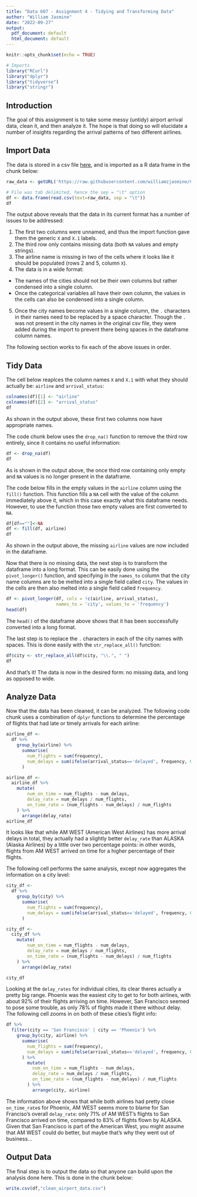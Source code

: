 ```yaml
---
title: "Data 607 - Assignment 4 - Tidying and Transforming Data"
author: "William Jasmine"
date: "2022-09-27"
output:
  pdf_document: default
  html_document: default
---
```


```r
knitr::opts_chunk$set(echo = TRUE)
```


```r

# Imports
library("RCurl")
library("dplyr")
library("tidyverse") 
library("stringr")
```

## Introduction

The goal of this assignment is to take some messy (untidy) airport arrival data, clean it, and then analyze it. The hope is that doing so will elucidate a number of insights regarding the arrival patterns of two different airlines. 

## Import Data

The data is stored in a csv file [here](https://raw.githubusercontent.com/williamzjasmine/CUNY_SPS_DS/master/DATA_607/Homeworks/HW4/dirty_airport_data.csv), and is imported as a R data frame in the chunk below:

```r

raw_data <- getURL('https://raw.githubusercontent.com/williamzjasmine/CUNY_SPS_DS/master/DATA_607/Homeworks/HW4/dirty_airport_data.csv')

# File was tab delimited, hence the sep = "\t" option 
df <- data.frame(read.csv(text=raw_data, sep = "\t"))
df
```

The output above reveals that the data in its current format has a number of issues to be addressed: 

1. The first two columns were unnamed, and thus the import function gave them the generic `X` and `X.1` labels. 
2. The third row only contains missing data (both `NA` values and empty strings).
3. The airline name is missing in two of the cells where it looks like it should be populated (rows 2 and 5, column `X`).
4. The data is in a wide format: 
- The names of the cities should not be their own columns but rather condensed into a single column.
- Once the categorical variables all have their own column, the values in the cells can also be condensed into a single column. 
5. Once the city names become values in a single column, the `.` characters in their names need to be replaced by a space character. Though the `.` was not present in the city names in the original csv file, they were added during the import to prevent there being spaces in the dataframe column names. 

The following section works to fix each of the above issues in order.

## Tidy Data 

The cell below reaplces the column names `X` and `X.1` with what they should actually be: `airline` and `arrival_status`:

```r
colnames(df)[1] <- "airline"
colnames(df)[2] <- "arrival_status"
df
```

As shown in the output above, these first two columns now have appropriate names.

The code chunk below uses the `drop_na()` function to remove the third row entirely, since it contains no useful information:

```r
df <- drop_na(df)
df
```

As is shown in the output above, the once third row containing only empty and `NA` values is no longer present in the dataframe. 

The code below fills in the empty values in the `airline` column using the `fill()` function. This function fills a `NA` cell with the value of the column immediately above it, which in this case exactly what this dataframe needs. However, to use the function those two empty values are first converted to `NA`. 

```r
df[df==""]<-NA
df <- fill(df, airline)
df
```

As shown in the output above, the missing `airline` values are now included in the dataframe. 

Now that there is no missing data, the next step is to transform the dataframe into a long format. This can be easily done using the `pivot_longer()` function, and specifying in the `names_to` column that the city name columns are to be melted into a single field called `city`. The values in the cells are then also melted into a single field called `frequency`.  

```r
df <- pivot_longer(df, cols = !c(airline, arrival_status), 
                   names_to = 'city', values_to = 'frequency')
head(df)
```

The `head()` of the dataframe above shows that it has been successfully converted into a long format. 

The last step is to replace the `.` characters in each of the city names with spaces. This is done easily with the `str_replace_all()` function: 

```r
df$city <- str_replace_all(df$city, "\\.", " ")
df
```

And that's it! The data is now in the desired form: no missing data, and long as opposed to wide. 

## Analyze Data

Now that the data has been cleaned, it can be analyzed. The following code chunk uses a combination of `dplyr` functions to determine the percentage of flights that had late or timely arrivals for each airline:


```r
airline_df <-
  df %>% 
    group_by(airline) %>%
      summarise(
        num_flights = sum(frequency),
        num_delays = sum(ifelse(arrival_status=='delayed', frequency, 0))
      )

airline_df <- 
  airline_df %>%
    mutate(
        num_on_time = num_flights - num_delays,
        delay_rate = num_delays / num_flights,
        on_time_rate = (num_flights - num_delays) / num_flights
    ) %>%
      arrange(delay_rate)
airline_df
```

It looks like that while AM WEST (American West Airlines) has more arrival delays in total, they actually had a slightly better `delay_rate` than ALASKA (Alaska Airlines) by a little over two percentage points: in other words, flights from AM WEST arrived on time for a higher percentage of their flights. 

The following cell performs the same analysis, except now aggregates the information on a city level:

```r
city_df <-
  df %>% 
    group_by(city) %>%
      summarise(
        num_flights = sum(frequency),
        num_delays = sum(ifelse(arrival_status=='delayed', frequency, 0))
      )

city_df <- 
  city_df %>%
    mutate(
        num_on_time = num_flights - num_delays,
        delay_rate = num_delays / num_flights,
        on_time_rate = (num_flights - num_delays) / num_flights
    ) %>% 
      arrange(delay_rate)

city_df
```

Looking at the `delay_rates` for individual cities, its clear theres actually a pretty big range. Phoenix was the easiest city to get to for both airlines, with about 92% of their flights arriving on time. However, San Francisco seemed to pose some trouble, as only 78% of flights made it there without delay. The following cell zooms in on both of these cities's flight info: 

```r
df %>% 
  filter(city == 'San Francisco' | city == 'Phoenix') %>%
    group_by(city, airline) %>%
      summarise(
        num_flights = sum(frequency),
        num_delays = sum(ifelse(arrival_status=='delayed', frequency, 0))
      ) %>%
        mutate(
          num_on_time = num_flights - num_delays,
          delay_rate = num_delays / num_flights,
          on_time_rate = (num_flights - num_delays) / num_flights
        ) %>%
          arrange(city, airline)

```
The information above shows that while both airlines had pretty close `on_time_rate`s for Phoenix, AM WEST seems more to blame for San Franciso's overall `delay_rate`: only 71% of AM WEST's flights to San Francisco arrived on time, compared to 83% of flights flown by ALASKA. Given that San Francisco is part of the American West, you might assume that AM WEST could do better, but maybe that's why they went out of business...

## Output Data

The final step is to output the data so that anyone can build upon the analysis done here. This is done in the chunk below: 

```r
write.csv(df,"clean_airport_data.csv")
```

